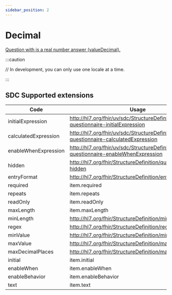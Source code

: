 ```yaml
---
sidebar_position: 2
---
```


# Decimal

[Question with is a real number answer (valueDecimal).](https://hl7.org/fhir/r4/codesystem-item-type.html#item-type-decimal)

[//]: # '## Basic usage'
[//]: #
[//]: # '<IframeContainer storyUrl="https://aehrc.github.io/smart-forms/?path=/story/component-single-components--decimal">'
[//]: # '  <iframe'
[//]: # '    src="https://aehrc.github.io/smart-forms/iframe.html?viewMode=story&id=component-single-components--decimal"'
[//]: # '    width="100%"'
[//]: # '    height="100"'
[//]: # '  />'
[//]: # '</IframeContainer>'
[//]: #
[//]: # '## Advanced usage'
[//]: #
[//]: # '#### Calculated Expressions'
[//]: #
[//]: # '<IframeContainer storyUrl="https://aehrc.github.io/smart-forms/?path=/story/component-single-components--decimal">'
[//]: # '  <iframe'
[//]: # '    src="https://aehrc.github.io/smart-forms/iframe.html?viewMode=story&id=component-single-components--decimal"'
[//]: # '    width="100%"'
[//]: # '    height="100"'
[//]: # '  />'
[//]: # '</IframeContainer>'
[//]: # "If there are other advanced usage scenarios you'd like to see, please [let us know](https://github.com/aehrc/smart-forms/issues/new)."

:::caution

// In development, you can only use one locale at a time.

:::

## SDC Supported extensions

| Code                 | Usage                                                                                 |
| -------------------- | ------------------------------------------------------------------------------------- |
| initialExpression    | http://hl7.org/fhir/uv/sdc/StructureDefinition/sdc-questionnaire-initialExpression    |
| calculatedExpression | http://hl7.org/fhir/uv/sdc/StructureDefinition/sdc-questionnaire-calculatedExpression |
| enableWhenExpression | http://hl7.org/fhir/uv/sdc/StructureDefinition/sdc-questionnaire-enableWhenExpression |
| hidden               | http://hl7.org/fhir/StructureDefinition/questionnaire-hidden                          |
| entryFormat          | http://hl7.org/fhir/StructureDefinition/entryFormat                                   |
| required             | item.required                                                                         |
| repeats              | item.repeats                                                                          |
| readOnly             | item.readOnly                                                                         |
| maxLength            | item.maxLength                                                                        |
| minLength            | http://hl7.org/fhir/StructureDefinition/minLength                                     |
| regex                | http://hl7.org/fhir/StructureDefinition/regex                                         |
| minValue             | http://hl7.org/fhir/StructureDefinition/minValue                                      |
| maxValue             | http://hl7.org/fhir/StructureDefinition/maxValue                                      |
| maxDecimalPlaces     | http://hl7.org/fhir/StructureDefinition/maxDecimalPlaces                              |
| initial              | item.initial                                                                          |
| enableWhen           | item.enableWhen                                                                       |
| enableBehavior       | item.enableBehavior                                                                   |
| text                 | item.text                                                                             |
